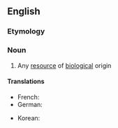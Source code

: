 ==English==

===Etymology===

{{prefix|bio|resource}}

===Noun===
{{en-noun}}

# Any [[resource]] of [[biological]] origin

====Translations====
{{trans-top|resource of biological origin}}
* French: {{t+|fr|bioressource|f}}
* German: {{t-|de|Bioressource|f}}
{{trans-mid}}
* Korean: {{t-|ko|생물자원|tr=saengmuljawon|sc=Hang}}
{{trans-bottom}}